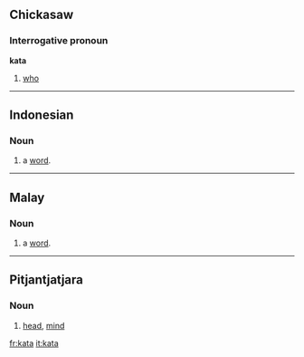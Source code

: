 ==Chickasaw==
===Interrogative pronoun===
'''kata'''
# [[who]]

----

==Indonesian==
===Noun===

# a [[word]].

----
==Malay==
===Noun===

# a [[word]].

----

==Pitjantjatjara==
===Noun===

# [[head]], [[mind]]

[[fr:kata]]
[[it:kata]]